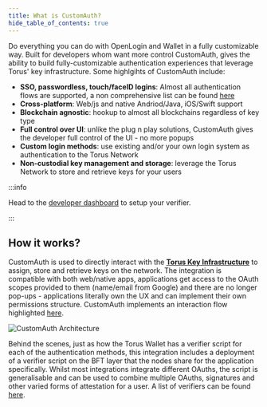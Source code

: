 ```yaml
---
title: What is CustomAuth?
hide_table_of_contents: true
---
```


Do everything you can do with OpenLogin and Wallet in a fully customizable way. Built for developers whom want more control CustomAuth, gives the
ability to build fully-customizable authentication experiences that leverage Torus' key infrastructure. Some highlgihts of CustomAuth include:

- **SSO, passwordless, touch/faceID logins**: Almost all authentication flows are supported, a non comprehensive list can be found
  [here](verifiers#supported-logins)
- **Cross-platform**: Web/js and native Andriod/Java, iOS/Swift support
- **Blockchain agnostic**: hookup to almost all blockchains regardless of key type
- **Full control over UI**: unlike the plug n play solutions, CustomAuth gives the developer full control of the UI - no more popups
- **Custom login methods**: use existing and/or your own login system as authentication to the Torus Network
- **Non-custodial key management and storage**: leverage the Torus Network to store and retrieve keys for your users

:::info

Head to the [developer dashboard](https://dashboard.web3auth.io) to setup your verifier.

:::

## How it works?

CustomAuth is used to directly interact with the [**Torus Key Infrastructure**](../key-infrastructure/technical-architecture) to assign, store and
retrieve keys on the network. The integration is compatible with both web/native apps, applications get access to the OAuth scopes provided to them
\(name/email from Google\) and there are no longer pop-ups - applications literally own the UX and can implement their own permissions structure.
CustomAuth implements an interaction flow highlighted [here](/key-infrastructure/role-of-torus-nodes/logins-key-assignments-and-retrievals).

![CustomAuth Architecture](/contents/directauth-overview.png)

Behind the scenes, just as how the Torus Wallet has a verifier script for each of the authentication methods, this integration includes a deployment
of a verifier script on the BFT layer that the nodes share for the application specifically. Whilst most integrations integrate different OAuths, the
script is generalisable and can be used to combine multiple OAuths, signatures and other varied forms of attestation for a user. A list of verifiers
can be found [here](verifiers).
